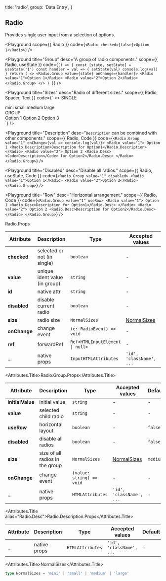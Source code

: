 
  title: 'radio',
  group: 'Data Entry',
}

## Radio

Provides single user input from a selection of options.

<Playground
  scope={{ Radio }}
  code={`
<Radio checked={false}>Option 1</Radio>
`}
/>

<Playground
  title="Group"
  desc="A group of radio components."
  scope={{ Radio, useState }}
  code={`
() => {
  const [state, setState] = useState('1')
  const handler = val => {
    setState(val)
    console.log(val)
  }
  return (
    <>
      <Radio.Group value={state} onChange={handler}>
        <Radio value="1">Option 1</Radio>
        <Radio value="2">Option 2</Radio>
      </Radio.Group>
    </>
  )
}
`}
/>

<Playground
  title="Sizes"
  desc="Radio of different sizes."
  scope={{ Radio, Spacer, Text }}
  code={`
<>
  <Text span size="12px" type="secondary">SINGLE</Text>
  <div style={{ paddingLeft: '.25rem', marginTop: '.25rem' }}>
    <Radio checked={false} size="mini">mini</Radio>
    <Radio checked={false} size="small">small</Radio>
    <Radio checked={false} size="medium">medium</Radio>
    <Radio checked={false} size="large">large</Radio>
  </div>
  <Spacer y={.5} />
  <Text span size="12px" type="secondary">GROUP</Text>
  <div style={{ paddingLeft: '.25rem', marginTop: '.25rem' }}>
    <Radio.Group size="mini">
      <Radio value="1">Option 1</Radio>
      <Radio value="2">Option 2</Radio>
      <Radio value="3">Option 3</Radio>
    </Radio.Group>
  </div>
</>
`}
/>

<Playground
  title="Description"
  desc="`Description` can be combined with other components."
  scope={{ Radio, Code }}
  code={`
<Radio.Group value="1" onChange={val => console.log(val)}>
  <Radio value="1">
    Option 1
    <Radio.Description>Description for Option1</Radio.Description>
  </Radio>
  <Radio value="2">
    Option 2
    <Radio.Desc><Code>Description</Code> for Option2</Radio.Desc>
  </Radio>
</Radio.Group>
`}
/>

<Playground
  title="Disabled"
  desc="Disable all radios."
  scope={{ Radio, useState, Code }}
  code={`
<Radio.Group value="1" disabled>
  <Radio value="1">Option 1</Radio>
  <Radio value="2">Option 2</Radio>
</Radio.Group>
`}
/>

<Playground
  title="Row"
  desc="Horizontal arrangement."
  scope={{ Radio, Code }}
  code={`
<Radio.Group value="1" useRow>
  <Radio value="1">
    Option 1
    <Radio.Desc>Description for Option1</Radio.Desc>
  </Radio>
  <Radio value="2">
    Option 2
    <Radio.Desc>Description for Option2</Radio.Desc>
  </Radio>
</Radio.Group>
`}
/>

<Attributes edit="/pages/en-us/components/radio.mdx">
<Attributes.Title>Radio.Props</Attributes.Title>

| Attribute    | Description                   | Type                                           | Accepted values             | Default  |
| ------------ | ----------------------------- | ---------------------------------------------- | --------------------------- | -------- |
| **checked**  | selected or not (in single)   | `boolean`                                      | -                           | `false`  |
| **value**    | unique ident value (in group) | `string`                                       | -                           | -        |
| **id**       | native attr                   | `string`                                       | -                           | -        |
| **disabled** | disable current radio         | `boolean`                                      | -                           | `false`  |
| **size**     | radio size                    | `NormalSizes`                                  | [NormalSizes](#normalsizes) | `medium` |
| **onChange** | change event                  | `(e: RadioEvent) => void`                      | -                           | -        |
| **ref**      | forwardRef                    | <Code>Ref<HTMLInputElement &#124; null></Code> | -                           | -        |
| ...          | native props                  | `InputHTMLAttributes`                          | `'id', 'className', ...`    | -        |

<Attributes.Title>Radio.Group.Props</Attributes.Title>

| Attribute        | Description                     | Type                      | Accepted values             | Default  |
| ---------------- | ------------------------------- | ------------------------- | --------------------------- | -------- |
| **initialValue** | initial value                   | `string`                  | -                           | -        |
| **value**        | selected child radio            | `string`                  | -                           | -        |
| **useRow**       | horizontal layout               | `boolean`                 | -                           | `false`  |
| **disabled**     | disable all radios              | `boolean`                 | -                           | `false`  |
| **size**         | size of all radios in the group | `NormalSizes`             | [NormalSizes](#normalsizes) | `medium` |
| **onChange**     | change event                    | `(value: string) => void` | -                           | -        |
| ...              | native props                    | `HTMLAttributes`          | `'id', 'className', ...`    | -        |

<Attributes.Title alias="Radio.Desc">Radio.Description.Props</Attributes.Title>

| Attribute | Description  | Type             | Accepted values          | Default |
| --------- | ------------ | ---------------- | ------------------------ | ------- |
| ...       | native props | `HTMLAttributes` | `'id', 'className', ...` | -       |

<Attributes.Title>NormalSizes</Attributes.Title>

```ts
type NormalSizes = 'mini' | 'small' | 'medium' | 'large'
```

</Attributes>

